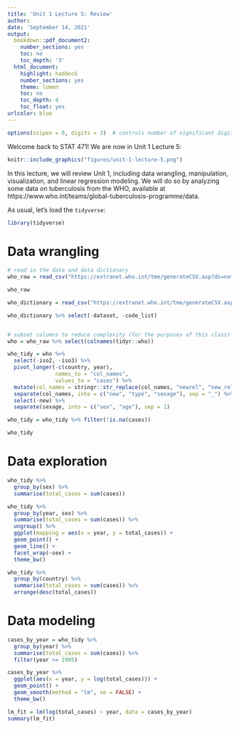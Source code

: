```yaml
---
title: 'Unit 1 Lecture 5: Review'
author: 
date: 'September 14, 2021'
output:
  bookdown::pdf_document2:
    number_sections: yes
    toc: no
    toc_depth: '3'
  html_document:
    highlight: haddock
    number_sections: yes
    theme: lumen
    toc: no
    toc_depth: 4
    toc_float: yes
urlcolor: blue
---
```


```r
options(scipen = 0, digits = 3)  # controls number of significant digits printed
```

Welcome back to STAT 471! We are now in Unit 1 Lecture 5:

```r
knitr::include_graphics("figures/unit-1-lecture-5.png")
```

In this lecture, we will review Unit 1, including data wrangling, manipulation, visualization, and linear regression modeling. We will do so by analyzing some data on tuberculosis from the WHO, available at https://www.who.int/teams/global-tuberculosis-programme/data.

As usual, let's load the `tidyverse`:
```r
library(tidyverse)
```

# Data wrangling

```r
# read in the data and data dictionary
who_raw = read_csv("https://extranet.who.int/tme/generateCSV.asp?ds=notifications")

who_raw

who_dictionary = read_csv("https://extranet.who.int/tme/generateCSV.asp?ds=dictionary")

who_dictionary %>% select(-dataset, -code_list)


# subset columns to reduce complexity (for the purposes of this class)
who = who_raw %>% select(colnames(tidyr::who))

who_tidy = who %>% 
  select(-iso2, -iso3) %>%
  pivot_longer(-c(country, year), 
               names_to = "col_names", 
               values_to = "cases") %>%
  mutate(col_names = stringr::str_replace(col_names, "newrel", "new_rel")) %>%
  separate(col_names, into = c("new", "type", "sexage"), sep = "_") %>%
  select(-new) %>%
  separate(sexage, into = c("sex", "age"), sep = 1)

who_tidy = who_tidy %>% filter(!is.na(cases))

who_tidy
```

# Data exploration

```r
who_tidy %>%
  group_by(sex) %>%
  summarise(total_cases = sum(cases))

who_tidy %>%
  group_by(year, sex) %>%
  summarise(total_cases = sum(cases)) %>%
  ungroup() %>%
  ggplot(mapping = aes(x = year, y = total_cases)) + 
  geom_point() +
  geom_line() + 
  facet_wrap(~sex) +
  theme_bw()

who_tidy %>%
  group_by(country) %>%
  summarise(total_cases = sum(cases)) %>%
  arrange(desc(total_cases))
```


# Data modeling

```r
cases_by_year = who_tidy %>%
  group_by(year) %>%
  summarise(total_cases = sum(cases)) %>%
  filter(year >= 1995)

cases_by_year %>%
  ggplot(aes(x = year, y = log(total_cases))) + 
  geom_point() + 
  geom_smooth(method = "lm", se = FALSE) + 
  theme_bw()

lm_fit = lm(log(total_cases) ~ year, data = cases_by_year)
summary(lm_fit)
```


